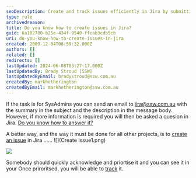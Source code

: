 ```yaml
---
seoDescription: Create and track issues efficiently in Jira by submitting a summary and description through email or creating an issue directly.
type: rule
archivedreason:
title: Do you know how to create issues in Jira?
guid: 6a102780-b25e-434f-9540-ffcab3cdb5cb
uri: do-you-know-how-to-create-issues-in-jira
created: 2009-12-04T08:59:32.000Z
authors: []
related: []
redirects: []
lastUpdated: 2024-06-08T03:27:17.000Z
lastUpdatedBy: Brady Stroud [SSW]
lastUpdatedByEmail: bradystroud@ssw.com.au
createdBy: markhetherington
createdByEmail: markhetherington@ssw.com.au
---
```


If the task is for SysAdmins you can send an email to jira@ssw.com.au with the summary in the subject and the description in the message body. However, if more information is required you will then be asked a quesion in Jira. [Do you know how to answer it?](/do-you-know-how-to-answer-a-question-in-jira)

A better way, and the way it must be done for all other projects, is to [create an issue](/do-you-know-how-to-create-issues-in-jira) in Jira ......
![](Create Issue1.png)

![](CreateIssue2.png)

Somebody should quickly acknowledge and priortise it and you can see it in your
Once priroritsed, you will be able to [track](/do-you-know-how-to-track-requests-in-jira) it.
